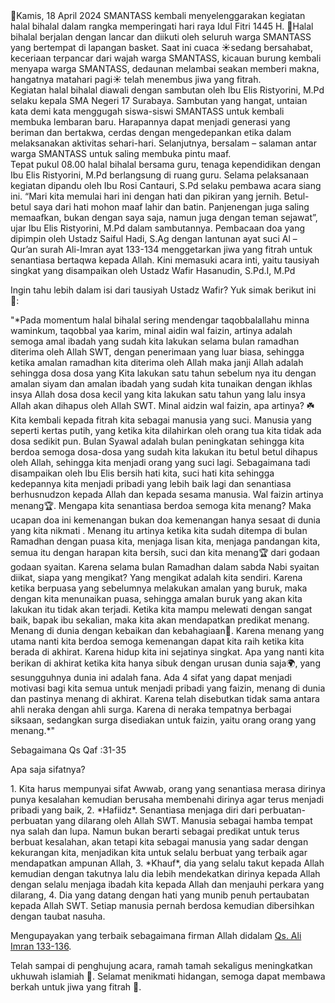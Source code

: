<div className="text-justify">
  📅Kamis, 18 April 2024 SMANTASS kembali menyelenggarakan kegiatan halal
  bihalal dalam rangka memperingati hari raya Idul Fitri 1445 H. 💫Halal bihalal
  berjalan dengan lancar dan diikuti oleh seluruh warga SMANTASS yang bertempat
  di lapangan basket. Saat ini cuaca ☀️sedang bersahabat, keceriaan terpancar
  dari wajah warga SMANTASS, kicauan burung kembali menyapa warga SMANTASS,
  dedaunan melambai seakan memberi makna, hangatnya matahari pagi☀️ telah
  menembus jiwa yang fitrah.
</div>

<div className="text-justify">
  Kegiatan halal bihalal diawali dengan sambutan oleh Ibu Elis Ristyorini, M.Pd
  selaku kepala SMA Negeri 17 Surabaya. Sambutan yang hangat, untaian kata demi
  kata menggugah siswa-siswi SMANTASS untuk kembali membuka lembaran baru.
  Harapannya dapat menjadi generasi yang beriman dan bertakwa, cerdas dengan
  mengedepankan etika dalam melaksanakan aktivitas sehari-hari. Selanjutnya,
  bersalam – salaman antar warga SMANTASS untuk saling membuka pintu maaf.
</div>

<div className="text-justify">
  Tepat pukul 08.00 halal bihalal bersama guru, tenaga kependidikan dengan Ibu
  Elis Ristyorini, M.Pd berlangsung di ruang guru. Selama pelaksanaan kegiatan
  dipandu oleh Ibu Rosi Cantauri, S.Pd selaku pembawa acara siang ini. “Mari
  kita memulai hari ini dengan hati dan pikiran yang jernih. Betul-betul saya
  dari hati mohon maaf lahir dan batin. Panjenengan juga saling memaafkan, bukan
  dengan saya saja, namun juga dengan teman sejawat”, ujar Ibu Elis Ristyorini,
  M.Pd dalam sambutannya. Pembacaan doa yang dipimpin oleh Ustadz Saiful Hadi,
  S.Ag dengan lantunan ayat suci Al – Qur’an surah Ali-Imran ayat 133-134
  menggetarkan jiwa yang fitrah untuk senantiasa bertaqwa kepada Allah. Kini
  memasuki acara inti, yaitu tausiyah singkat yang disampaikan oleh Ustadz Wafir
  Hasanudin, S.Pd.I, M.Pd
</div>

Ingin tahu lebih dalam isi dari tausiyah Ustadz Wafir? Yuk simak berikut ini 👐:

<div className="text-justify">
  "*Pada momentum halal bihalal sering mendengar taqobbalallahu minna waminkum,
  taqobbal yaa karim, minal aidin wal faizin, artinya adalah semoga amal ibadah
  yang sudah kita lakukan selama bulan ramadhan diterima oleh Allah SWT, dengan
  penerimaan yang luar biasa, sehingga ketika amalan ramadhan kita diterima oleh
  Allah maka janji Allah adalah sehingga dosa dosa yang Kita lakukan satu tahun
  sebelum nya itu dengan amalan siyam dan amalan ibadah yang sudah kita tunaikan
  dengan ikhlas insya Allah dosa dosa kecil yang kita lakukan satu tahun yang
  lalu insya Allah akan dihapus oleh Allah SWT. Minal aidzin wal faizin, apa
  artinya? ☘️ Kita kembali kepada fitrah kita sebagai manusia yang suci. Manusia
  yang seperti kertas putih, yang ketika kita dilahirkan oleh orang tua kita
  tidak ada dosa sedikit pun. Bulan Syawal adalah bulan peningkatan sehingga
  kita berdoa semoga dosa-dosa yang sudah kita lakukan itu betul betul dihapus
  oleh Allah, sehingga kita menjadi orang yang suci lagi. Sebagaimana tadi
  disampaikan oleh Ibu Elis bersih hati kita, suci hati kita sehingga kedepannya
  kita menjadi pribadi yang lebih baik lagi dan senantiasa berhusnudzon kepada
  Allah dan kepada sesama manusia. Wal faizin artinya menang🏆. Mengapa kita
  senantiasa berdoa semoga kita menang? Maka ucapan doa ini kemenangan bukan doa
  kemenangan hanya sesaat di dunia yang kita nikmati . Menang itu artinya ketika
  kita sudah ditempa di bulan Ramadhan dengan puasa kita, menjaga lisan kita,
  menjaga pandangan kita, semua itu dengan harapan kita bersih, suci dan kita
  menang🏆 dari godaan godaan syaitan. Karena selama bulan Ramadhan dalam sabda
  Nabi syaitan diikat, siapa yang mengikat? Yang mengikat adalah kita sendiri.
  Karena ketika berpuasa yang sebelumnya melakukan amalan yang buruk, maka
  dengan kita menunaikan puasa, sehingga amalan buruk yang akan kita lakukan itu
  tidak akan terjadi. Ketika kita mampu melewati dengan sangat baik, bapak ibu
  sekalian, maka kita akan mendapatkan predikat menang. Menang di dunia dengan
  kebaikan dan kebahagiaan🎉. Karena menang yang utama nanti kita berdoa semoga
  kemenangan dapat kita raih ketika kita berada di akhirat. Karena hidup kita
  ini sejatinya singkat. Apa yang nanti kita berikan di akhirat ketika kita
  hanya sibuk dengan urusan dunia saja🌍, yang sesungguhnya dunia ini adalah
  fana. Ada 4 sifat yang dapat menjadi motivasi bagi kita semua untuk menjadi
  pribadi yang faizin, menang di dunia dan pastinya menang di akhirat. Karena
  telah disebutkan tidak sama antara ahli neraka dengan ahli surga. Karena di
  neraka tempatnya berbagai siksaan, sedangkan surga disediakan untuk faizin,
  yaitu orang orang yang menang.*"
</div>

Sebagaimana Qs Qaf :31-35

Apa saja sifatnya?

<div className="text-justify">
    1. Kita harus mempunyai sifat Awwab, orang yang senantiasa merasa dirinya punya kesalahan kemudian berusaha membenahi dirinya agar terus menjadi pribadi yang baik,
    2. *Hafiidz*. Senantiasa menjaga diri dari perbuatan-perbuatan yang dilarang oleh Allah SWT. Manusia sebagai hamba tempat nya salah dan lupa. Namun bukan berarti sebagai predikat untuk terus berbuat kesalahan, akan tetapi kita sebagai manusia yang sadar dengan kekurangan kita, menjadikan kita untuk selalu berbuat yang terbaik agar mendapatkan ampunan Allah,
    3. *Khauf*, dia yang selalu takut kepada Allah kemudian dengan takutnya lalu dia lebih mendekatkan dirinya kepada Allah dengan selalu menjaga ibadah kita kepada Allah dan menjauhi perkara yang dilarang,
    4. Dia yang datang dengan hati yang munib penuh pertaubatan kepada Allah SWT. Setiap manusia pernah berdosa kemudian dibersihkan dengan taubat nasuha.
</div>

Mengupayakan yang terbaik sebagaimana firman Allah didalam [Qs. Ali Imran 133-136](https://quran.com/en/ali-imran/133-136).

Telah sampai di penghujung acara, ramah tamah sekaligus meningkatkan ukhuwah islamiah 💫. Selamat menikmati hidangan, semoga dapat membawa berkah untuk jiwa yang fitrah 🤲. 